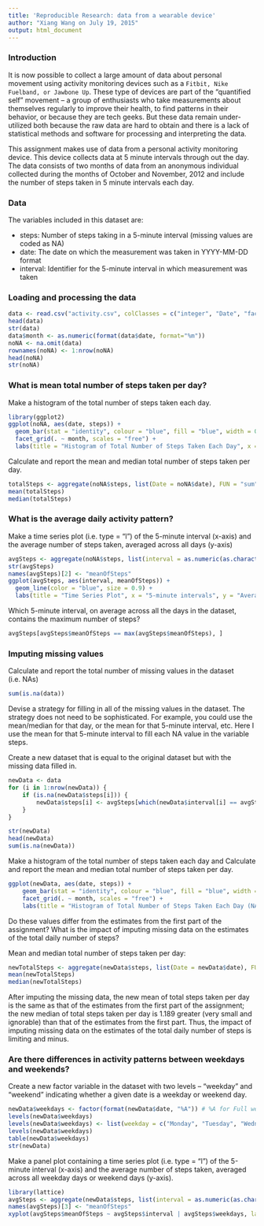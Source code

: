 ```yaml
---
title: 'Reproducible Research: data from a wearable device'
author: "Xiang Wang on July 19, 2015"
output: html_document
---
```


### Introduction
It is now possible to collect a large amount of data about personal movement using activity monitoring devices such as a `Fitbit, Nike Fuelband, or Jawbone Up`. These type of devices are part of the “quantified self” movement – a group of enthusiasts who take measurements about themselves regularly to improve their health, to find patterns in their behavior, or because they are tech geeks. But these data remain under-utilized both because the raw data are hard to obtain and there is a lack of statistical methods and software for processing and interpreting the data.

This assignment makes use of data from a personal activity monitoring device. This device collects data at 5 minute intervals through out the day. The data consists of two months of data from an anonymous individual collected during the months of October and November, 2012 and include the number of steps taken in 5 minute intervals each day.

### Data
The variables included in this dataset are:

* steps: Number of steps taking in a 5-minute interval (missing values are coded as NA)
* date: The date on which the measurement was taken in YYYY-MM-DD format
* interval: Identifier for the 5-minute interval in which measurement was taken

### Loading and processing the data
```r
data <- read.csv("activity.csv", colClasses = c("integer", "Date", "factor"))
head(data)
str(data)
data$month <- as.numeric(format(data$date, format="%m"))
noNA <- na.omit(data)
rownames(noNA) <- 1:nrow(noNA)
head(noNA)
str(noNA)
```

### What is mean total number of steps taken per day?
Make a histogram of the total number of steps taken each day.
```r
library(ggplot2)
ggplot(noNA, aes(date, steps)) + 
  geom_bar(stat = "identity", colour = "blue", fill = "blue", width = 0.9) + 
  facet_grid(. ~ month, scales = "free") + 
  labs(title = "Histogram of Total Number of Steps Taken Each Day", x = "Date", y = "Total number of steps")
```

Calculate and report the mean and median total number of steps taken per day.
```r
totalSteps <- aggregate(noNA$steps, list(Date = noNA$date), FUN = "sum")$x
mean(totalSteps)
median(totalSteps)
```

### What is the average daily activity pattern?
Make a time series plot (i.e. type = "l") of the 5-minute interval (x-axis) and the average number of steps taken, averaged across all days (y-axis)
```r
avgSteps <- aggregate(noNA$steps, list(interval = as.numeric(as.character(noNA$interval))), FUN = "mean")
str(avgSteps)
names(avgSteps)[2] <- "meanOfSteps"
ggplot(avgSteps, aes(interval, meanOfSteps)) + 
  geom_line(color = "blue", size = 0.9) + 
  labs(title = "Time Series Plot", x = "5-minute intervals", y = "Average Number of Steps")
```

Which 5-minute interval, on average across all the days in the dataset, contains the maximum number of steps?
```r
avgSteps[avgSteps$meanOfSteps == max(avgSteps$meanOfSteps), ]
```

### Imputing missing values
Calculate and report the total number of missing values in the dataset (i.e. NAs)
```r
sum(is.na(data))
```

Devise a strategy for filling in all of the missing values in the dataset. The strategy does not need to be sophisticated. For example, you could use the mean/median for that day, or the mean for that 5-minute interval, etc. Here I use the mean for that 5-minute interval to fill each NA value in the variable steps.

Create a new dataset that is equal to the original dataset but with the missing data filled in.
```r
newData <- data 
for (i in 1:nrow(newData)) {
    if (is.na(newData$steps[i])) {
        newData$steps[i] <- avgSteps[which(newData$interval[i] == avgSteps$interval), ]$meanOfSteps
    }
}

str(newData)
head(newData)
sum(is.na(newData))
```

Make a histogram of the total number of steps taken each day and Calculate and report the mean and median total number of steps taken per day. 
```r
ggplot(newData, aes(date, steps)) + 
    geom_bar(stat = "identity", colour = "blue", fill = "blue", width = 0.9) + 
    facet_grid(. ~ month, scales = "free") + 
    labs(title = "Histogram of Total Number of Steps Taken Each Day (NAs replaced by mean)", x = "Date", y = "Total number of steps")
```

Do these values differ from the estimates from the first part of the assignment? What is the impact of imputing missing data on the estimates of the total daily number of steps?

Mean and median total number of steps taken per day:
```r
newTotalSteps <- aggregate(newData$steps, list(Date = newData$date), FUN = "sum")$x
mean(newTotalSteps)
median(newTotalSteps)
```

After imputing the missing data, the new mean of total steps taken per day is the same as that of the estimates from the first part of the assignment; the new median of total steps taken per day is 1.189 greater (very small and ignorable) than that of the estimates from the first part. Thus, the impact of imputing missing data on the estimates of the total daily number of steps is limiting and minus. 

### Are there differences in activity patterns between weekdays and weekends?
Create a new factor variable in the dataset with two levels -- "weekday" and "weekend" indicating whether a given date is a weekday or weekend day.
```r
newData$weekdays <- factor(format(newData$date, "%A")) # %A for Full weekday
levels(newData$weekdays)
levels(newData$weekdays) <- list(weekday = c("Monday", "Tuesday", "Wednesday", "Thursday", "Friday"), weekend = c("Saturday", "Sunday"))
levels(newData$weekdays)
table(newData$weekdays)
str(newData)
```

Make a panel plot containing a time series plot (i.e. type = "l") of the 5-minute interval (x-axis) and the average number of steps taken, averaged across all weekday days or weekend days (y-axis).
```r
library(lattice)
avgSteps <- aggregate(newData$steps, list(interval = as.numeric(as.character(newData$interval)), weekdays = newData$weekdays), FUN = "mean")
names(avgSteps)[3] <- "meanOfSteps"
xyplot(avgSteps$meanOfSteps ~ avgSteps$interval | avgSteps$weekdays, layout = c(1, 2), type = "l", xlab = "5-minute interval", ylab = "Average number of steps")
```
